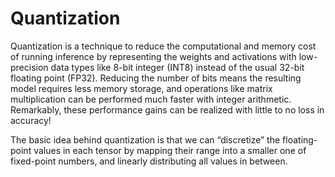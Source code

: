 # Quantization

Quantization is a technique to reduce the computational and memory cost of running inference by representing the weights and activations with low-precision data types like 8-bit integer (INT8) instead of the usual 32-bit floating point (FP32). Reducing the number of bits means the resulting model requires less memory storage, and operations like matrix multiplication can be performed much faster with integer arithmetic. Remarkably, these performance gains can be realized with little to no loss in accuracy!

The basic idea behind quantization is that we can “discretize” the floating-point values in each tensor by mapping their range into a smaller one of fixed-point numbers, and linearly distributing all values in between.